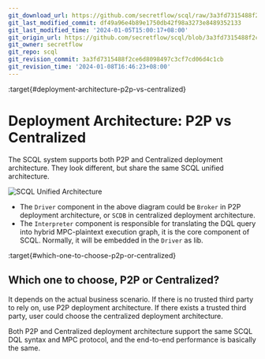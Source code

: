 ```yaml
---
git_download_url: https://github.com/secretflow/scql/raw/3a3fd7315488f2ce6d8098497c3cf7cd06d4c1cb/docs/topics/system/deploy-arch.rst
git_last_modified_commit: df49a96e4b89e1750db42f98a3273e8489352133
git_last_modified_time: '2024-01-05T15:00:17+08:00'
git_origin_url: https://github.com/secretflow/scql/blob/3a3fd7315488f2ce6d8098497c3cf7cd06d4c1cb/docs/topics/system/deploy-arch.rst
git_owner: secretflow
git_repo: scql
git_revision_commit: 3a3fd7315488f2ce6d8098497c3cf7cd06d4c1cb
git_revision_time: '2024-01-08T16:46:23+08:00'
---
```


:target{#deployment-architecture-p2p-vs-centralized}

# Deployment Architecture: P2P vs Centralized

The SCQL system supports both P2P and Centralized deployment architecture.
They look different, but share the same SCQL unified architecture.

![SCQL Unified Architecture](../../_assets/scql_unified_arch.png)

- The `Driver` component in the above diagram could be `Broker` in P2P deployment architecture, or `SCDB` in centralized deployment architecture.
- The `Interpreter` component is responsible for translating the DQL query into hybrid MPC-plaintext execution graph, it is the core component of SCQL. Normally, it will be embedded in the `Driver` as lib.

:target{#which-one-to-choose-p2p-or-centralized}

## Which one to choose, P2P or Centralized?

It depends on the actual business scenario. If there is no trusted third party to rely on, use P2P deployment architecture. If there exists a trusted third party, user could choose the centralized deployment architecture.

Both P2P and Centralized deployment architecture support the same SCQL DQL syntax and MPC protocol, and the end-to-end performance is basically the same.
